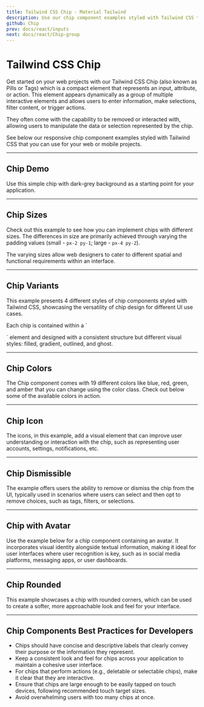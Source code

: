 ```yaml
---
title: Tailwind CSS Chip - Material Tailwind
description: Use our chip component examples styled with Tailwind CSS to represent inputs, attributes, or actions. Customize them to fit your project's needs.
github: Chip
prev: docs/react/inputs
next: docs/react/Chip-group
---
```


# Tailwind CSS Chip

Get started on your web projects with our Tailwind CSS Chip (also known as Pills or Tags) which is a compact element that represents an input, attribute, or action. This element appears dynamically as a group of multiple interactive elements and allows users to enter information, make selections, filter content, or trigger actions.

They often come with the capability to be removed or interacted with, allowing users to manipulate the data or selection represented by the chip.

See below our responsive chip component examples styled with Tailwind CSS that you can use for your web or mobile projects.

---

## Chip Demo

Use this simple chip with dark-grey background as a starting point for your application.

<PreviewWithCode relativePath="chip/chip-demo.tsx" language="html" />

---

## Chip Sizes

Check out this example to see how you can implement chips with different sizes. The differences in size are primarily achieved through varying the padding values (small - `px-2 py-1`; large - `px-4 py-2`).

<PreviewWithCode relativePath="chip/chip-sizes.tsx" language="html" />

<p class="mt-4 antialiased text-foreground">The varying sizes allow web designers to cater to different spatial and functional requirements within an interface.</p>

---

## Chip Variants

This example presents 4 different styles of chip components styled with Tailwind CSS, showcasing the versatility of chip design for different UI use cases.

<PreviewWithCode relativePath="chip/chip-variants.tsx" language="html" />

<p class="mt-4 antialiased text-foreground">Each chip is contained within a `<div>` element and designed with a consistent structure but different visual styles: filled, gradient, outlined, and ghost.</p>

---

## Chip Colors

The Chip component comes with 19 different colors like blue, red, green, and amber that you can change using the color class. Check out below some of the available colors in action.

<PreviewWithCode relativePath="chip/chip-colors.tsx" language="html" />

---

## Chip Icon

The icons, in this example, add a visual element that can improve user understanding or interaction with the chip, such as representing user accounts, settings, notifications, etc.

<PreviewWithCode relativePath="chip/chip-icon.tsx" language="html" />

---

## Chip Dismissible

<PreviewWithCode relativePath="chip/chip-dismissible.tsx" language="html" />

<p class="mt-4 antialiased text-foreground">The example offers users the ability to remove or dismiss the chip from the UI, typically used in scenarios where users can select and then opt to remove choices, such as tags, filters, or selections.</p>

---

## Chip with Avatar

Use the example below for a chip component containing an avatar. It incorporates visual identity alongside textual information, making it ideal for user interfaces where user recognition is key, such as in social media platforms, messaging apps, or user dashboards.

<PreviewWithCode relativePath="chip/chip-with-avatar.tsx" language="html" />

---

## Chip Rounded

This example showcases a chip with rounded corners, which can be used to create a softer, more approachable look and feel for your interface.

<PreviewWithCode relativePath="chip/chip-rounded.tsx" language="html" />

---

## Chip Components Best Practices for Developers

<ul className="space-y-2 list-disc list-outside text-foreground mt-4 ml-4">
<li>Chips should have concise and descriptive labels that clearly convey their purpose or the information they represent.</li>
<li>Keep a consistent look and feel for chips across your application to maintain a cohesive user interface.</li>
<li>For chips that perform actions (e.g., deletable or selectable chips), make it clear that they are interactive.</li>
<li>Ensure that chips are large enough to be easily tapped on touch devices, following recommended touch target sizes.</li>
<li>Avoid overwhelming users with too many chips at once.</li>
</ul>
